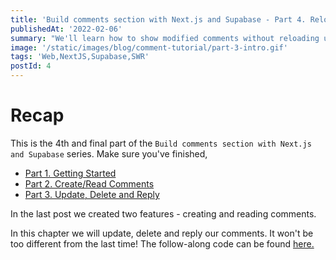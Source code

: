 ```yaml
---
title: 'Build comments section with Next.js and Supabase - Part 4. Reload-less Data Fetching'
publishedAt: '2022-02-06'
summary: "We'll learn how to show modified comments without reloading using SWR library."
image: '/static/images/blog/comment-tutorial/part-3-intro.gif'
tags: 'Web,NextJS,Supabase,SWR'
postId: 4
---
```


# Recap

This is the 4th and final part of the `Build comments section with Next.js and Supabase` series.
Make sure you've finished,

- [Part 1. Getting Started](https://hoonwee.com/blog/comment-tutorial-1/)
- [Part 2. Create/Read Comments](https://hoonwee.com/blog/comment-tutorial-2/)
- [Part 3. Update, Delete and Reply](https://hoonwee.com/blog/comment-tutorial-3/)

In the last post we created two features - creating and reading comments.

In this chapter we will update, delete and reply our comments. It won't be too different from the last time!
The follow-along code can be found [here.](https://github.com/MRGRAVITY817/supabse-comments/tree/part-3)
